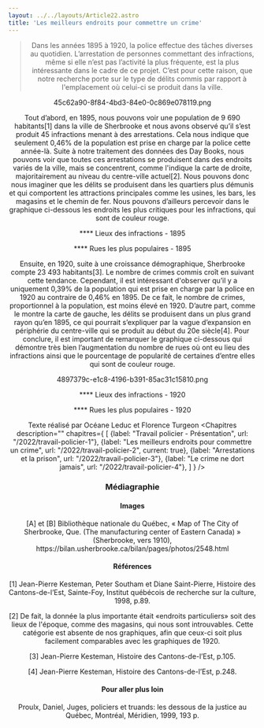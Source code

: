 ```yaml
---
layout: ../../layouts/Article22.astro
title: 'Les meilleurs endroits pour commettre un crime'
---
```


<Header titre="Les meilleurs endroits pour commettre un crime" image="/assets/img/photo-1605866756747-c06a83b3f6c6.avif"/>
  
<Text>
<blockquote>Dans les années 1895 à 1920, la police effectue des tâches diverses au quotidien. L’arrestation de personnes commettant des infractions, même si elle n’est pas l’activité la plus fréquente, est la plus intéressante dans le cadre de ce projet. C’est pour cette raison, que notre recherche porte sur le type de délits commis par rapport à l'emplacement où celui-ci se produit dans la ville. </blockquote>

45c62a90-8f84-4bd3-84e0-0c869e078119.png

Tout d’abord, en 1895, nous pouvons voir une population de 9 690 habitants[1] dans la ville de Sherbrooke et nous avons observé qu’il s’est produit 45 infractions menant à des arrestations. Cela nous indique que seulement 0,46% de la population est prise en charge par la police cette année-là. Suite à notre traitement des données des Day Books, nous pouvons voir que toutes ces arrestations se produisent dans des endroits variés de la ville, mais se concentrent, comme l'indique la carte de droite, majoritairement au niveau du centre-ville actuel[2]. Nous pouvons donc nous imaginer que les délits se produisent dans les quartiers plus démunis et qui comportent les attractions principales comme les usines, les bars, les magasins et le chemin de fer. Nous pouvons d’ailleurs percevoir dans le graphique ci-dessous les endroits les plus critiques pour les infractions, qui sont de couleur rouge.

**** Lieux des infractions - 1895

**** Rues les plus populaires - 1895

Ensuite, en 1920, suite à une croissance démographique, Sherbrooke compte 23 493 habitants[3]. Le nombre de crimes commis croît en suivant cette tendance. Cependant, il est intéressant d'observer qu’il y a uniquement 0,39% de la population qui est prise en charge par la police en 1920 au contraire de 0,46% en 1895. De ce fait, le nombre de crimes, proportionnel à la population, est moins élevé en 1920. D’autre part, comme le montre la carte de gauche, les délits se produisent dans un plus grand rayon qu’en 1895, ce qui pourrait s’expliquer par la vague d’expansion en périphérie du centre-ville qui se produit au début du 20e siècle[4]. Pour conclure, il est important de remarquer le graphique ci-dessous qui démontre très bien l’augmentation du nombre de rues où ont eu lieu des infractions ainsi que le pourcentage de popularité de certaines d’entre elles qui sont de couleur rouge. 

4897379c-e1c8-4196-b391-85ac31c15810.png

**** Lieux des infractions - 1920  

**** Rues les plus populaires - 1920

Texte réalisé par Océane Leduc et Florence Turgeon
</Text>
<Chapitres 
  description=""
  chapitres={
    [
      {label: "Travail policier - Présentation", url: "/2022/travail-policier-1"},
      {label: "Les meilleurs endroits pour commettre un crime", url: "/2022/travail-policier-2", current: true},
      {label: "Arrestations et la prison", url: "/2022/travail-policier-3"},
      {label: "Le crime ne dort jamais", url: "/2022/travail-policier-4"},
    ]
  }
/>

<div class="p-24 py-12 text-sm bg-gray-400">
  <h3>Médiagraphie</h3>
<h4>Images</h4>
[A] et [B] Bibliothèque nationale du Québec, « Map of The City of Sherbrooke, Que. (The manufacturing center of Eastern Canada) » (Sherbrooke, vers 1910), https://bilan.usherbrooke.ca/bilan/pages/photos/2548.html

<h4>Références</h4>
[1] Jean-Pierre Kesteman, Peter Southam et Diane Saint-Pierre, Histoire des Cantons-de-l’Est, Sainte-Foy, Institut québécois de recherche sur la culture, 1998, p.89.

[2] De fait, la donnée la plus importante était «endroits particuliers» soit des lieux de l'époque, comme des magasins, qui nous sont introuvables. Cette catégorie est absente de nos graphiques, afin que ceux-ci soit plus facilement comparables avec les graphiques de 1920.

[3] Jean-Pierre Kesteman, Histoire des Cantons-de-l’Est, p.105.

[4] Jean-Pierre Kesteman, Histoire des Cantons-de-l’Est, p.248.

<h4>Pour aller plus loin</h4>
Proulx, Daniel, Juges, policiers et truands: les dessous de la justice au Québec, Montréal, Méridien, 1999, 193 p.

</div>